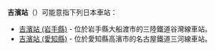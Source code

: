{{NoteTA
|T=zh-hans:吉滨站;zh-hk:吉濱站;zh-tw:吉濱車站;
|1=zh-hans:吉滨站;zh-hk:吉濱站;zh-tw:吉濱車站;
}}
'''吉濱站'''（{{jpn|hg=よしはまえき}}）可能意指下列日本車站：

* [[吉濱站_(岩手縣)|吉濱站 (岩手縣)]]  - 位於岩手縣大船渡市的三陸鐵道谷灣線車站。
* [[吉濱站_(愛知縣)|吉濱站 (愛知縣)]] - 位於愛知縣高濱市的名古屋鐵道三河線車站。

{{disambig|Cat=三字車站名消歧義}}